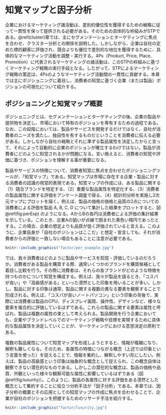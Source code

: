 # 知覚マップと因子分析{#factor}
企業におけるマーケティング諸活動は、差別的優位性を獲得するための戦略に従って一貫性を保って提供される必要がある。そのための具体的な枠組みがSTPである。\@ref(cluster)章では、主にセグメンテーションとターゲティングに焦点を合わせ、クラスター分析との関係を説明した。しかしながら、企業は自社の定めた標的顧客に評価され、競合よりも優位で差別的な地位を獲得するために、具体的なマーケティング活動を調整・実行する。4Ps（Product, Price, Place, Promotion）に代表されるマーケティングの諸活動は、このSTPの枠組みに基づくマーケティング戦略の実行手段となる。したがって、STPによるマーケティング戦略の策定は、4Psのようなマーケティング活動間の一貫性に貢献する。本章では主にポジショニングに着目し、消費者の知覚に基づく企業（または製品）ポジションの可視化について紹介する。

## ポジショニングと知覚マップ概要

ポジショニングとは、セグメンテーションとターゲティングの後、企業の製品や提供物を決定し、市場において特有のポジションを専有するための過程である。なお、この段階においては、製品やサービスを開発するだけではなく、自社が消費者のニーズを満たし、独自性を有するものだということを消費者に伝える必要がある。しかしながら自社の戦略とそれに準ずる製品属性を決定したからと言って、それによって自動的に企業のポジションが確立するわけではない。製品が消費者にどのように知覚されるかが問題になる。言い換えると、消費者の知覚や評価に基づき、ポジションを理解する事が重要になる。

製品やサービスの特徴について、消費者知覚に焦点を合わせたポジショニングツールが、「知覚マップ」である。知覚マップは市場に存在する企業・製品に対する消費者の認識の視覚的表現である。知覚マップの作成には、ある製品に関する（1）競合ブランドを特定する、（2）重要な製品属性を特定化する、（3）消費者の製品属性に関する評価をアンケート調査で得る、（4）統計的分析を実施し2次元マップにプロットを描く。例えば、製品の価格の価格と品質の2点についての消費者による評価を製品 A, B, C, D について集計した結果をプロットすると、図\@ref(fig:perExp) のようになる。AからBの各円は消費者による評価の集計結果を示している。このとき、企業Aの狙いが点線で囲まれた黄色い楕円であったとする。この場合、企業の想定よりも品質が低く評価されていると言える。このように、企業自身が「自社のポジションはここだ」と想定・宣言しても、それが消費者からの評価と一致しない場合もあることに注意が必要である。

```r
knitr::include_graphics("factor/per_example.jpg")
```

では、我々消費者はどのように製品やサービスを知覚・評価しているのだろうか。消費者がある製品を購買する際、通常いくつかのブランドを購買候補として着目し比較を行う。その際に消費者は、それらの各ブランドがどのような特徴を持つものかについて知覚を構成する。例えば、我々が製品を語るとき、「コスパが良い」や「高級感がある」といった漠然とした印象を用いることが多い。しかし、製品に対する印象は通常、製品に関する複数の異なる要素を観察することで形成される。例えば、「コスパが良いノートパソコン」という印象の背後で、実際には消費者は製品のCPU、ディスプレイ画質、操作性、デザインなど、様々な要素を複合的に評価しているはずである。これらの製品に関する要素は属性と呼ばれ、製品は複数の属性の束として考えられる。製品開発を行う企業においても、企業やブランドレベルでのマーケティング戦略や目標を実現するために具体的な製品属性を決定していくことが、マーケティングにおける意思決定の原則である。

複数の製品属性について知覚マップを形成しようとすると、情報が複雑になり、解釈も難しくなる。そのため、各属性の特徴につながる概念（上述では印象という言葉を使った）を捉えることで、情報を集約し、解釈しやすい形にしたい。例えば、製品の高級感という印象は抽象的な概念として捉えられ、この概念自体は観察できない潜在的なものである。しかしこの潜在的な概念は、製品の価格や品質、外観といった様々な観察可能な属性に影響しているはずである（図\@ref(fig:luxurity)）。このように、製品の各属性に対する評価をある漠然とした概念として集約することに役立つ分析手法が「因子分析」である。本章では、因子分析の概要とその応用としての知覚マップの作成に焦点を合わせることで、企業が自社のポジションを把握するためのリサーチ手法を紹介する。

```r
knitr::include_graphics("factor/luxurity.jpg")
```
